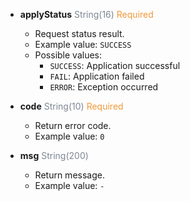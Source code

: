 
- **applyStatus** <font color='#7d8793'>String(16)</font> <font color='#f19938'>Required</font>  
  - Request status result.  
  - Example value: `SUCCESS`  
  - Possible values:  
    - `SUCCESS`: Application successful  
    - `FAIL`: Application failed  
    - `ERROR`: Exception occurred

- **code** <font color='#7d8793'>String(10)</font> <font color='#f19938'>Required</font>  
  - Return error code.  
  - Example value: `0`

- **msg** <font color='#7d8793'>String(200)</font>  
  - Return message.  
  - Example value: `-`
